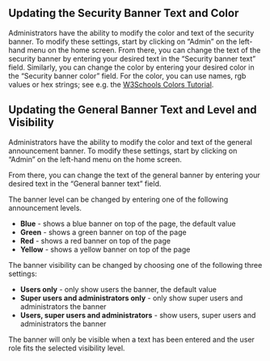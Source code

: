 
<Meta title="3. ANET Admin Stories/Security Banner" />

## Updating the Security Banner Text and Color

Administrators have the ability to modify the color and text of the security banner. To modify these
settings, start by clicking on “Admin” on the left-hand menu on the home screen. From there, you
can change the text of the security banner by entering your desired text in the “Security banner
text” field. Similarly, you can change the color by entering your desired color in the “Security
banner color” field. For the color, you can use names, rgb values or hex strings; see e.g. the
[W3Schools Colors Tutorial](https://www.w3schools.com/colors/default.asp).

## Updating the General Banner Text and Level and Visibility

Administrators have the ability to modify the color and text of the general announcement banner. To
modify these settings, start by clicking on “Admin” on the left-hand menu on the home screen.

From there, you can change the text of the general banner by entering your desired text in the
“General banner text” field.

The banner level can be changed by entering one of the following announcement levels.

* **Blue** - shows a blue banner on top of the page, the default value
* **Green** - shows a green banner on top of the page
* **Red** - shows a red banner on top of the page
* **Yellow** - shows a yellow banner on top of the page

The banner visibility can be changed by choosing one of the following three settings:

* **Users only** - only show users the banner, the default value
* **Super users and administrators only** - only show super users and administrators the banner
* **Users, super users and administrators** - show users, super users and administrators the banner

The banner will only be visible when a text has been entered and the user role fits the selected
visibility level.
